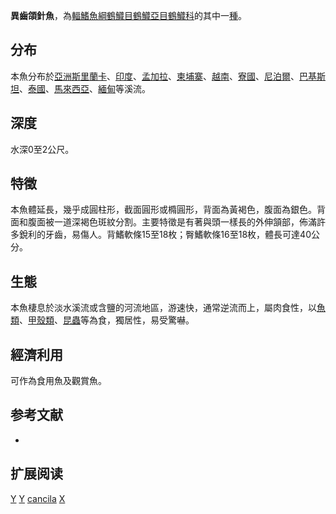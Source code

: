{{Speciesbox 
| genus = Xenentodon
| species = cancila
| image = Xenentodon cancila (Wroclaw zoo)-1.JPG
| status = NE
| status_system = IUCN3.1
| authority =  [[弗朗西斯·布坎南-漢密爾頓|Hamilton]], 1822
| synonyms = *''Belone cancila''<br /><small>Hamilton, 1822</small>
*''Belone graii''<br /><small>Sykes, 1839</small>
*''sox cancila''<br /><small>Hamilton, 1822</small>
*''Esox hindostanicus''<br /><small>Falconer, 1868</small>
*''Esox indica''<br /><small>McClelland, 1842</small>
*''Xenenthodon cancila''<br /><small>Hamilton, 1822</small>
*''Xenentodon canciloides''<br /><small>Bleeker, 1853</small>
}}
'''異齒頜針魚'''，為[[輻鰭魚綱|輻鰭魚綱]][[鶴鱵目|鶴鱵目]][[鶴鱵亞目|鶴鱵亞目]][[鶴鱵科|鶴鱵科]]的其中一[[種|種]]。

==分布==
本魚分布於[[亞洲|亞洲]][[斯里蘭卡|斯里蘭卡]]、[[印度|印度]]、[[孟加拉|孟加拉]]、[[柬埔寨|柬埔寨]]、[[越南|越南]]、[[寮國|寮國]]、[[尼泊爾|尼泊爾]]、[[巴基斯坦|巴基斯坦]]、[[泰國|泰國]]、[[馬來西亞|馬來西亞]]、[[緬甸|緬甸]]等溪流。

==深度==
水深0至2公尺。

==特徵==
本魚體延長，幾乎成圓柱形，截面圓形或橢圓形，背面為黃褐色，腹面為銀色。背面和腹面被一道深褐色斑紋分割。主要特徵是有著與頭一樣長的外伸頷部，佈滿許多銳利的牙齒，易傷人。背鰭軟條15至18枚；臀鰭軟條16至18枚，體長可達40公分。

==生態==
本魚棲息於淡水溪流或含鹽的河流地區，游速快，通常逆流而上，屬肉食性，以[[魚類|魚類]]、[[甲殼類|甲殼類]]、[[昆蟲|昆蟲]]等為食，獨居性，易受驚嚇。

==經濟利用==
可作為食用魚及觀賞魚。

==参考文献==
*{{FishBase_species|genus=Xenentodon|species=cancila|year=2011|month=12}}

== 扩展阅读 ==
{{refbegin}}
{{wikispecies-inline|Xenentodon cancila|異齒頜針魚}}
{{refend}}
{{Taxonbar|from=Q374419}}

[[Category:食用鱼|Y]]
[[Category:觀賞魚|Y]]
[[Category:異齒頜針魚屬|cancila]]
[[Category:1822年描述的魚類|X]]